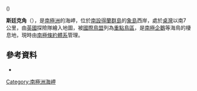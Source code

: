 ({{coord|61|13|S|55|23|W|display=title}}) 

'''斯廷克角'''（{{lang-en|Stinker Point}}），是[[南極洲|南極洲]]的海岬，位於[[南設得蘭群島|南設得蘭群島]]的[[象島_(南極洲)|象島]]西岸，處於[[桌灣|桌灣]]以南7公里，由[[英國|英國]]探險隊繪入地圖，被[[國際鳥盟|國際鳥盟]]列為[[重點鳥區|重點鳥區]]，是[[南極企鵝|南極企鵝]]等海鳥的棲息地，現時由[[南極條約體系|南極條約體系]]管理。

==參考資料==
*{{cite web |url= http://www.birdlife.org |title= Point Wordie, Elephant Island |accessdate= 2012-12-17 |work= BirdLife data zone: Important Bird Areas |first=  |last=  |publisher= BirdLife International |date= 2012 |archive-date= 2007-07-10 |archive-url= https://www.webcitation.org/5QE8rvIqH?url=http://www.birdlife.org/ |dead-url= no }}

{{Antarctica-geo-stub}}
[[Category:南極洲海岬|Category:南極洲海岬]]